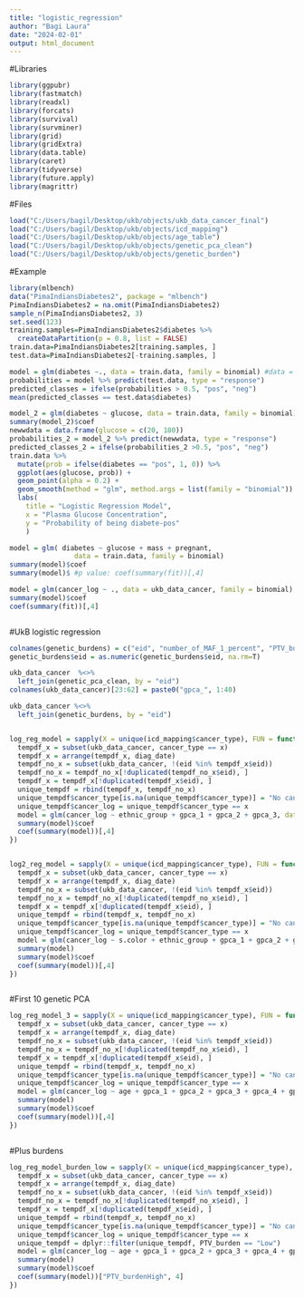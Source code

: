 ```yaml
---
title: "logistic_regression"
author: "Bagi Laura"
date: "2024-02-01"
output: html_document
---
```


#Libraries
```r


library(ggpubr)
library(fastmatch)
library(readxl)
library(forcats)
library(survival)
library(survminer)
library(grid)
library(gridExtra)
library(data.table)
library(caret)
library(tidyverse)
library(future.apply)
library(magrittr)

```

#Files
```r
load("C:/Users/bagil/Desktop/ukb/objects/ukb_data_cancer_final")
load("C:/Users/bagil/Desktop/ukb/objects/icd_mapping")
load("C:/Users/bagil/Desktop/ukb/objects/age_table")
load("C:/Users/bagil/Desktop/ukb/objects/genetic_pca_clean")
load("C:/Users/bagil/Desktop/ukb/objects/genetic_burden")

```

#Example
```r
library(mlbench)
data("PimaIndiansDiabetes2", package = "mlbench")
PimaIndiansDiabetes2 = na.omit(PimaIndiansDiabetes2)
sample_n(PimaIndiansDiabetes2, 3)
set.seed(123)
training.samples=PimaIndiansDiabetes2$diabetes %>% 
  createDataPartition(p = 0.8, list = FALSE)
train.data=PimaIndiansDiabetes2[training.samples, ]
test.data=PimaIndiansDiabetes2[-training.samples, ]

model = glm(diabetes ~., data = train.data, family = binomial) #data = ukb_data_cancer, diabetes = cancer_type
probabilities = model %>% predict(test.data, type = "response")
predicted_classes = ifelse(probabilities > 0.5, "pos", "neg")
mean(predicted_classes == test.data$diabetes)

model_2 = glm(diabetes ~ glucose, data = train.data, family = binomial)
summary(model_2)$coef
newwdata = data.frame(glucose = c(20, 180))
probabilities_2 = model_2 %>% predict(newwdata, type = "response")
predicted_classes_2 = ifelse(probabilities_2 >0.5, "pos", "neg")
train.data %>% 
  mutate(prob = ifelse(diabetes == "pos", 1, 0)) %>%
  ggplot(aes(glucose, prob)) +
  geom_point(alpha = 0.2) + 
  geom_smooth(method = "glm", method.args = list(family = "binomial")) +
  labs(
    title = "Logistic Regression Model", 
    x = "Plasma Glucose Concentration",
    y = "Probability of being diabete-pos"
    )

model = glm( diabetes ~ glucose + mass + pregnant, 
                data = train.data, family = binomial)
summary(model)$coef
summary(model)$ #p value: coef(summary(fit))[,4]

model = glm(cancer_log ~ ., data = ukb_data_cancer, family = binomial)
summary(model)$coef
coef(summary(fit))[,4]



```

#UkB logistic regression
```r

colnames(genetic_burdens) = c("eid", "number_of_MAF_1_percent", "PTV_burden_of_MAF_1_percent", "shet_burden_of_MAF_1_percent")
genetic_burdens$eid = as.numeric(genetic_burdens$eid, na.rm=T)

ukb_data_cancer  %<>%  
  left_join(genetic_pca_clean, by = "eid")
colnames(ukb_data_cancer)[23:62] = paste0("gpca_", 1:40)

ukb_data_cancer %<>% 
  left_join(genetic_burdens, by = "eid")


log_reg_model = sapply(X = unique(icd_mapping$cancer_type), FUN = function(x){
  tempdf_x = subset(ukb_data_cancer, cancer_type == x)
  tempdf_x = arrange(tempdf_x, diag_date)
  tempdf_no_x = subset(ukb_data_cancer, !(eid %in% tempdf_x$eid))
  tempdf_no_x = tempdf_no_x[!duplicated(tempdf_no_x$eid), ]
  tempdf_x = tempdf_x[!duplicated(tempdf_x$eid), ]
  unique_tempdf = rbind(tempdf_x, tempdf_no_x)
  unique_tempdf$cancer_type[is.na(unique_tempdf$cancer_type)] = "No cancer"
  unique_tempdf$cancer_log = unique_tempdf$cancer_type == x
  model = glm(cancer_log ~ ethnic_group + gpca_1 + gpca_2 + gpca_3, data = unique_tempdf, family = binomial)
  summary(model)$coef
  coef(summary(model))[,4]
})



```



```r

log2_reg_model = sapply(X = unique(icd_mapping$cancer_type), FUN = function(x){
  tempdf_x = subset(ukb_data_cancer, cancer_type == x)
  tempdf_x = arrange(tempdf_x, diag_date)
  tempdf_no_x = subset(ukb_data_cancer, !(eid %in% tempdf_x$eid))
  tempdf_no_x = tempdf_no_x[!duplicated(tempdf_no_x$eid), ]
  tempdf_x = tempdf_x[!duplicated(tempdf_x$eid), ]
  unique_tempdf = rbind(tempdf_x, tempdf_no_x)
  unique_tempdf$cancer_type[is.na(unique_tempdf$cancer_type)] = "No cancer"
  unique_tempdf$cancer_log = unique_tempdf$cancer_type == x
  model = glm(cancer_log ~ s.color + ethnic_group + gpca_1 + gpca_2 + gpca_3, data = unique_tempdf, family = binomial)
  summary(model)
  summary(model)$coef
  coef(summary(model))[,4]
})



```

#First 10 genetic PCA
```r

log_reg_model_3 = sapply(X = unique(icd_mapping$cancer_type), FUN = function(x){
  tempdf_x = subset(ukb_data_cancer, cancer_type == x)
  tempdf_x = arrange(tempdf_x, diag_date)
  tempdf_no_x = subset(ukb_data_cancer, !(eid %in% tempdf_x$eid))
  tempdf_no_x = tempdf_no_x[!duplicated(tempdf_no_x$eid), ]
  tempdf_x = tempdf_x[!duplicated(tempdf_x$eid), ]
  unique_tempdf = rbind(tempdf_x, tempdf_no_x)
  unique_tempdf$cancer_type[is.na(unique_tempdf$cancer_type)] = "No cancer"
  unique_tempdf$cancer_log = unique_tempdf$cancer_type == x
  model = glm(cancer_log ~ age + gpca_1 + gpca_2 + gpca_3 + gpca_4 + gpca_5 + gpca_6 + gpca_7 + gpca_8 + gpca_9 + gpca_10, data = unique_tempdf, family = binomial)
  summary(model)
  summary(model)$coef
  coef(summary(model))[,4]
})



```

#Plus burdens
```r

log_reg_model_burden_low = sapply(X = unique(icd_mapping$cancer_type), FUN = function(x){
  tempdf_x = subset(ukb_data_cancer, cancer_type == x)
  tempdf_x = arrange(tempdf_x, diag_date)
  tempdf_no_x = subset(ukb_data_cancer, !(eid %in% tempdf_x$eid))
  tempdf_no_x = tempdf_no_x[!duplicated(tempdf_no_x$eid), ]
  tempdf_x = tempdf_x[!duplicated(tempdf_x$eid), ]
  unique_tempdf = rbind(tempdf_x, tempdf_no_x)
  unique_tempdf$cancer_type[is.na(unique_tempdf$cancer_type)] = "No cancer"
  unique_tempdf$cancer_log = unique_tempdf$cancer_type == x
  unique_tempdf = dplyr::filter(unique_tempdf, PTV_burden == "Low")
  model = glm(cancer_log ~ age + gpca_1 + gpca_2 + gpca_3 + gpca_4 + gpca_5 + gpca_6 + gpca_7 + gpca_8 + gpca_9 + gpca_10 + PTV_burden, data =unique_tempdf, family = binomial)
  summary(model)
  summary(model)$coef
  coef(summary(model))["PTV_burdenHigh", 4]
})
```

